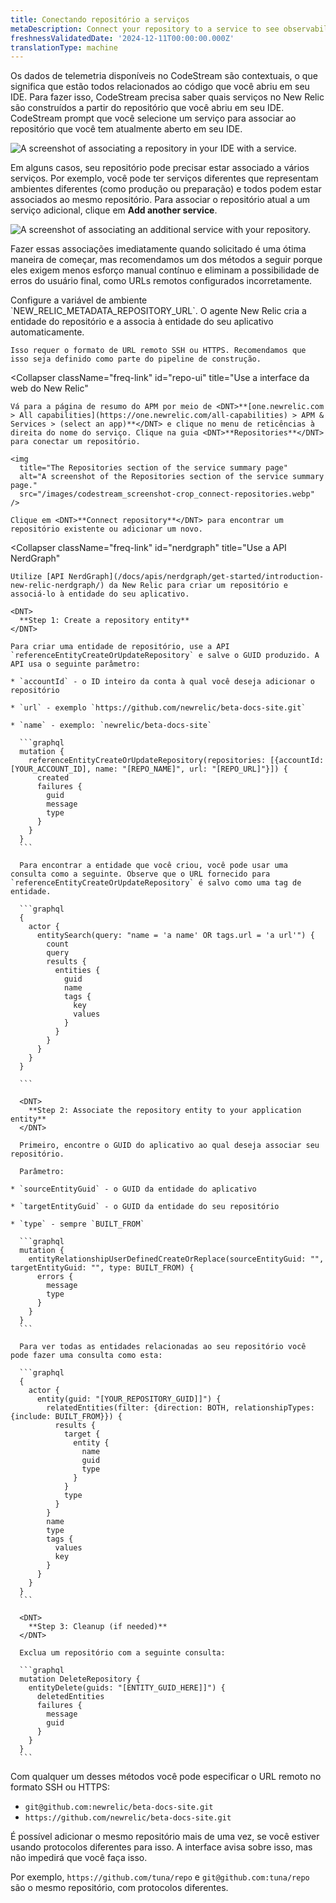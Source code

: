 ```yaml
---
title: Conectando repositório a serviços
metaDescription: Connect your repository to a service to see observability.
freshnessValidatedDate: '2024-12-11T00:00:00.000Z'
translationType: machine
---
```


Os dados de telemetria disponíveis no CodeStream são contextuais, o que significa que estão todos relacionados ao código que você abriu em seu IDE. Para fazer isso, CodeStream precisa saber quais serviços no New Relic são construídos a partir do repositório que você abriu em seu IDE. CodeStream prompt que você selecione um serviço para associar ao repositório que você tem atualmente aberto em seu IDE.

<img
  title="Associate a repository in your IDE with a service."
  alt="A screenshot of associating a repository in your IDE with a service."
  src="/images/codestream_screenshot-crop_associate-repos-button.webp"
/>

Em alguns casos, seu repositório pode precisar estar associado a vários serviços. Por exemplo, você pode ter serviços diferentes que representam ambientes diferentes (como produção ou preparação) e todos podem estar associados ao mesmo repositório. Para associar o repositório atual a um serviço adicional, clique em <DNT>**Add another service**</DNT>.

<img
  title="Associate an additional service with your repository."
  alt="A screenshot of associating an additional service with your repository."
  src="/images/codestream_screenshot-crop_associate-other-services.webp"
/>

Fazer essas associações imediatamente quando solicitado é uma ótima maneira de começar, mas recomendamos um dos métodos a seguir porque eles exigem menos esforço manual contínuo e eliminam a possibilidade de erros do usuário final, como URLs remotos configurados incorretamente.

<CollapserGroup>
  <Collapser
    className="freq-link"
    id="env-var"
    title="Use variável de ambiente com APM (recomendado)"
  >
    Configure a variável de ambiente `NEW_RELIC_METADATA_REPOSITORY_URL`. O agente New Relic <InlinePopover type="apm"/>cria a entidade do repositório e a associa à entidade do seu aplicativo automaticamente.

    Isso requer o formato de URL remoto SSH ou HTTPS. Recomendamos que isso seja definido como parte do pipeline de construção.
  </Collapser>

  <Collapser
    className="freq-link"
    id="repo-ui"
    title="Use a interface da web do New Relic"
  >
    Vá para a página de resumo do APM por meio de <DNT>**[one.newrelic.com > All capabilities](https://one.newrelic.com/all-capabilities) > APM & Services > (select an app)**</DNT> e clique no menu de reticências à direita do nome do serviço. Clique na guia <DNT>**Repositories**</DNT> para conectar um repositório.

    <img
      title="The Repositories section of the service summary page"
      alt="A screenshot of the Repositories section of the service summary page."
      src="/images/codestream_screenshot-crop_connect-repositories.webp"
    />

    Clique em <DNT>**Connect repository**</DNT> para encontrar um repositório existente ou adicionar um novo.
  </Collapser>

  <Collapser
    className="freq-link"
    id="nerdgraph"
    title="Use a API NerdGraph"
  >
    Utilize [API NerdGraph](/docs/apis/nerdgraph/get-started/introduction-new-relic-nerdgraph/) da New Relic para criar um repositório e associá-lo à entidade do seu aplicativo.

    <DNT>
      **Step 1: Create a repository entity**
    </DNT>

    Para criar uma entidade de repositório, use a API `referenceEntityCreateOrUpdateRepository` e salve o GUID produzido. A API usa o seguinte parâmetro:

    * `accountId` - o ID inteiro da conta à qual você deseja adicionar o repositório

    * `url` - exemplo `https://github.com/newrelic/beta-docs-site.git`

    * `name` - exemplo: `newrelic/beta-docs-site`

      ```graphql
      mutation {
        referenceEntityCreateOrUpdateRepository(repositories: [{accountId: [YOUR_ACCOUNT_ID], name: "[REPO_NAME]", url: "[REPO_URL]"}]) {
          created
          failures {
            guid
            message
            type
          }
        }
      }
      ```

      Para encontrar a entidade que você criou, você pode usar uma consulta como a seguinte. Observe que o URL fornecido para `referenceEntityCreateOrUpdateRepository` é salvo como uma tag de entidade.

      ```graphql
      {
        actor {
          entitySearch(query: "name = 'a name' OR tags.url = 'a url'") {
            count
            query
            results {
              entities {
                guid
                name
                tags {
                  key
                  values
                }
              }
            }
          }
        }
      }

      ```

      <DNT>
        **Step 2: Associate the repository entity to your application entity**
      </DNT>

      Primeiro, encontre o GUID do aplicativo ao qual deseja associar seu repositório.

      Parâmetro:

    * `sourceEntityGuid` - o GUID da entidade do aplicativo

    * `targetEntityGuid` - o GUID da entidade do seu repositório

    * `type` - sempre `BUILT_FROM`

      ```graphql
      mutation {
        entityRelationshipUserDefinedCreateOrReplace(sourceEntityGuid: "", targetEntityGuid: "", type: BUILT_FROM) {
          errors {
            message
            type
          }
        }
      }
      ```

      Para ver todas as entidades relacionadas ao seu repositório você pode fazer uma consulta como esta:

      ```graphql
      {
        actor {
          entity(guid: "[YOUR_REPOSITORY_GUID]]") {
            relatedEntities(filter: {direction: BOTH, relationshipTypes: {include: BUILT_FROM}}) {
              results {
                target {
                  entity {
                    name
                    guid
                    type
                  }
                }
                type
              }
            }
            name
            type
            tags {
              values
              key
            }
          }
        }
      }
      ```

      <DNT>
        **Step 3: Cleanup (if needed)**
      </DNT>

      Exclua um repositório com a seguinte consulta:

      ```graphql
      mutation DeleteRepository {
        entityDelete(guids: "[ENTITY_GUID_HERE]]") {
          deletedEntities
          failures {
            message
            guid
          }
        }
      }
      ```
  </Collapser>
</CollapserGroup>

Com qualquer um desses métodos você pode especificar o URL remoto no formato SSH ou HTTPS&#x3A;

* `git@github.com:newrelic/beta-docs-site.git`
* `https://github.com/newrelic/beta-docs-site.git`

<Callout variant="caution">
  É possível adicionar o mesmo repositório mais de uma vez, se você estiver usando protocolos diferentes para isso. A interface avisa sobre isso, mas não impedirá que você faça isso.

  Por exemplo, `https://github.com/tuna/repo` e `git@github.com:tuna/repo` são o mesmo repositório, com protocolos diferentes.
</Callout>
